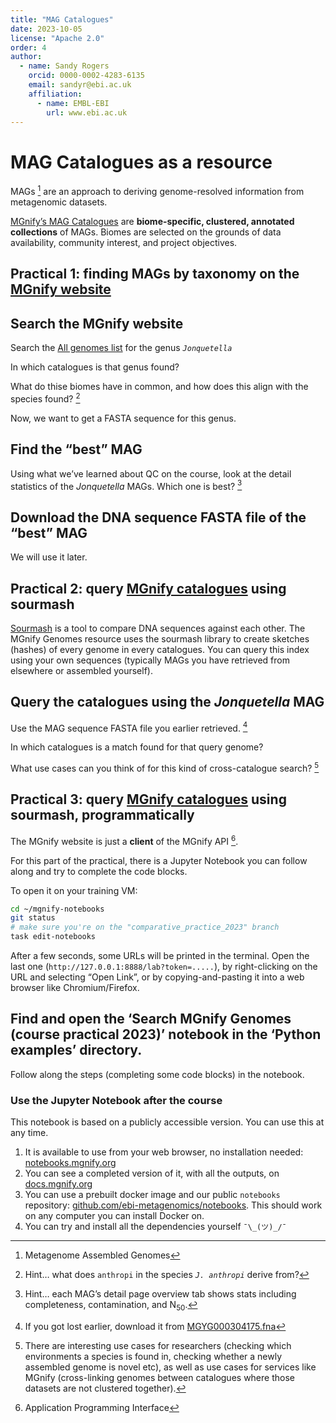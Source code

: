 ```yaml
---
title: "MAG Catalogues"
date: 2023-10-05
license: "Apache 2.0"
order: 4
author:
  - name: Sandy Rogers
    orcid: 0000-0002-4283-6135
    email: sandyr@ebi.ac.uk
    affiliation: 
      - name: EMBL-EBI
        url: www.ebi.ac.uk
---
```


# MAG Catalogues as a resource

MAGs [^magdef] are an approach to deriving genome-resolved information from metagenomic datasets.

[^magdef]: Metagenome Assembled Genomes

[MGnify's MAG Catalogues](https://www.ebi.ac.uk/metagenomics/browse/genomes) are **biome-specific, clustered, annotated collections** of MAGs. Biomes are selected on the grounds of data availability, community interest, and project objectives.

## Practical 1: finding MAGs by taxonomy on the [MGnify website](https://www.ebi.ac.uk/metagenomics/browse/genomes)

::: {.callout-step .callout-tip}
# Search the MGnify website
Search the [All genomes list](https://www.ebi.ac.uk/metagenomics/browse/genomes?browse-by=search-all) for the genus _`Jonquetella`_
:::

::: {.callout-question .callout-tip}
In which catalogues is that genus found?

What do thise biomes have in common, and how does this align with the species found? [^anthropi]
:::

[^anthropi]: Hint... what does `anthropi` in the species _`J. anthropi`_ derive from?

Now, we want to get a FASTA sequence for this genus.

::: {.callout-question .callout-tip}
# Find the "best" MAG
Using what we've learned about QC on the course, look at the detail statistics of the _Jonquetella_ MAGs.
Which one is best? [^qc]
:::

[^qc]: Hint... each MAG's detail page overview tab shows stats including completeness, contamination, and N~50~.

::: {.callout-step .callout-tip}
# Download the DNA sequence FASTA file of the "best" MAG
We will use it later.
:::


## Practical 2: query [MGnify catalogues](https://www.ebi.ac.uk/metagenomics/browse/genomes) using sourmash

[Sourmash](https://sourmash.readthedocs.io/en/latest/) is a tool to compare DNA sequences against each other.
The MGnify Genomes resource uses the sourmash library to create sketches (hashes) of every genome in every catalogues.
You can query this index using your own sequences (typically MAGs you have retrieved from elsewhere or assembled yourself).


::: {.callout-step .callout-tip}
# Query the catalogues using the _Jonquetella_ MAG
Use the MAG sequence FASTA file you earlier retrieved. [^magdl]
:::

[^magdl]: If you got lost earlier, download it from [MGYG000304175.fna](https://www.ebi.ac.uk/metagenomics/api/v1/genomes/MGYG000304175/downloads/MGYG000304175.fna)

::: {.callout-question .callout-tip}
In which catalogues is a match found for that query genome?

What use cases can you think of for this kind of cross-catalogue search? [^serviceusecase]
:::

[^serviceusecase]: There are interesting use cases for researchers (checking which environments a species is found in, checking whether a newly assembled genome is novel etc), as well as use cases for services like MGnify (cross-linking genomes between catalogues where those datasets are not clustered together).




## Practical 3: query [MGnify catalogues](https://www.ebi.ac.uk/metagenomics/browse/genomes) using sourmash, programmatically

The MGnify website is just a **client** of the MGnify API [^api].

[^api]: Application Programming Interface

For this part of the practical, there is a Jupyter Notebook you can follow along and try to complete the code blocks.

To open it on your training VM:

::: {.callout-step .callout-tip}
```bash
cd ~/mgnify-notebooks
git status
# make sure you're on the "comparative_practice_2023" branch
task edit-notebooks
```
After a few seconds, some URLs will be printed in the terminal. 
Open the last one (`http://127.0.0.1:8888/lab?token=.....`), by right-clicking on the URL and selecting "Open Link", or by copying-and-pasting it into a web browser like Chromium/Firefox.
:::

::: {.callout-step .callout-tip}
# Find and open the 'Search MGnify Genomes (course practical 2023)' notebook in the 'Python examples' directory.
Follow along the steps (completing some code blocks) in the notebook.
:::

### Use the Jupyter Notebook after the course

This notebook is based on a publicly accessible version.
You can use this at any time.

1. It is available to use from your web browser, no installation needed: [notebooks.mgnify.org](http://notebooks.mgnify.org)
2. You can see a completed version of it, with all the outputs, on [docs.mgnify.org](https://docs.mgnify.org)
3. You can use a prebuilt docker image and our public `notebooks` repository: [github.com/ebi-metagenomics/notebooks](https://www.github.com/ebi-metagenomics/notebooks). This should work on any computer you can install Docker on.
4. You can try and install all the dependencies yourself `¯\_(ツ)_/¯`